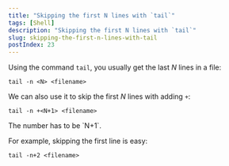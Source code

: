 ```yaml
---
title: "Skipping the first N lines with `tail`"
tags: [Shell]
description: "Skipping the first N lines with `tail`"
slug: skipping-the-first-n-lines-with-tail
postIndex: 23
---
```


Using the command `tail`, you usually get the last $N$ lines in a file:

```
tail -n <N> <filename>
```

We can also use it to skip the first $N$ lines with adding `+`:

```
tail -n +<N+1> <filename>
```

<Note>
The number has to be `N+1`.
</Note>

For example, skipping the first line is easy:

```
tail -n+2 <filename>
```
